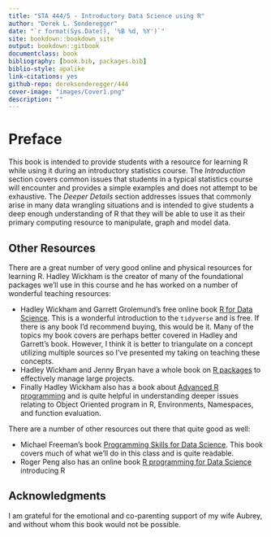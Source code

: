 ```yaml
--- 
title: "STA 444/5 - Introductory Data Science using R"
author: "Derek L. Sonderegger"
date: "`r format(Sys.Date(), '%B %d, %Y')`"
site: bookdown::bookdown_site
output: bookdown::gitbook
documentclass: book
bibliography: [book.bib, packages.bib]
biblio-style: apalike
link-citations: yes
github-repo: dereksonderegger/444
cover-image: "images/Cover1.png"
description: ""
---
```


# Preface {-}
This book is intended to provide students with a resource for learning R while using it during an introductory statistics course. The *Introduction* section covers common issues that students in a typical statistics course will encounter and provides a simple examples and does not attempt to be exhaustive. The *Deeper Details* section addresses issues that commonly arise in many data wrangling situations and is intended to give students a deep enough understanding of R that they will be able to use it as their primary computing resource to manipulate, graph and model data.


## Other Resources{-}
There are a great number of very good online and physical resources for learning R. Hadley Wickham is the creator of many of the foundational packages we'll use in this course and he has worked on a number of wonderful teaching resources:

* Hadley Wickham and Garrett Grolemund's free online book [R for Data Science](https://r4ds.had.co.nz). This is a wonderful introduction to the `tidyverse` and is free.  If there is any book I'd recommend buying, this would be it. Many of the topics my book covers are perhaps better covered in Hadley and Garrett's book. However, I think it is better to triangulate on a concept utilizing multiple sources so I've presented my taking on teaching these concepts.
* Hadley Wickham and Jenny Bryan have a whole book on [R packages](https://r-pkgs.org) to effectively manage large projects.
* Finally Hadley Wickham also has a book about [Advanced R programming](https://adv-r.hadley.nz) and is quite helpful in understanding deeper issues relating to Object Oriented program in R, Environments, Namespaces, and function evaluation.

There are a number of other resources out there that quite good as well:

* Michael Freeman's book [Programming Skills for Data Science](https://www.amazon.com/Programming-Skills-Data-Science-Addison-Wesley/dp/0135133106). This book covers much of what we'll do in this class and is quite readable.
* Roger Peng also has an online book [R programming for Data Science](https://bookdown.org/rdpeng/rprogdatascience/) introducing R


## Acknowledgments {-}
I am grateful for the emotional and co-parenting support of my wife Aubrey, and without whom this book would not be possible. 



